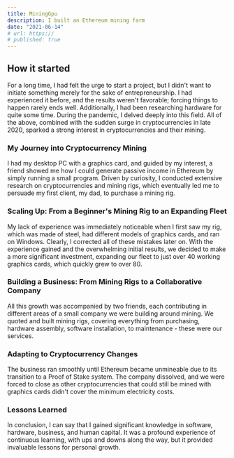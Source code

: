 ```yaml
---
title: MiningGpu
description: I built an Ethereum mining farm
date: "2021-06-14"
# url: https://
# published: true
---
```


## How it started

For a long time, I had felt the urge to start a project, but I didn't want to initiate something merely for the sake of entrepreneurship. I had experienced it before, and the results weren't favorable; forcing things to happen rarely ends well. Additionally, I had been researching hardware for quite some time. During the pandemic, I delved deeply into this field. All of the above, combined with the sudden surge in cryptocurrencies in late 2020, sparked a strong interest in cryptocurrencies and their mining.

### My Journey into Cryptocurrency Mining

I had my desktop PC with a graphics card, and guided by my interest, a friend showed me how I could generate passive income in Ethereum by simply running a small program. Driven by curiosity, I conducted extensive research on cryptocurrencies and mining rigs, which eventually led me to persuade my first client, my dad, to purchase a mining rig.

### Scaling Up: From a Beginner's Mining Rig to an Expanding Fleet

My lack of experience was immediately noticeable when I first saw my rig, which was made of steel, had different models of graphics cards, and ran on Windows. Clearly, I corrected all of these mistakes later on. With the experience gained and the overwhelming initial results, we decided to make a more significant investment, expanding our fleet to just over 40 working graphics cards, which quickly grew to over 80.

<div style={{ display: 'flex', justifyContent: 'center', alignItems: 'center' }}>
    <Farm />
</div>

### Building a Business: From Mining Rigs to a Collaborative Company

All this growth was accompanied by two friends, each contributing in different areas of a small company we were building around mining. We quoted and built mining rigs, covering everything from purchasing, hardware assembly, software installation, to maintenance - these were our services.

### Adapting to Cryptocurrency Changes

The business ran smoothly until Ethereum became unmineable due to its transition to a Proof of Stake system. The company dissolved, and we were forced to close as other cryptocurrencies that could still be mined with graphics cards didn't cover the minimum electricity costs.

### Lessons Learned

In conclusion, I can say that I gained significant knowledge in software, hardware, business, and human capital. It was a profound experience of continuous learning, with ups and downs along the way, but it provided invaluable lessons for personal growth.
